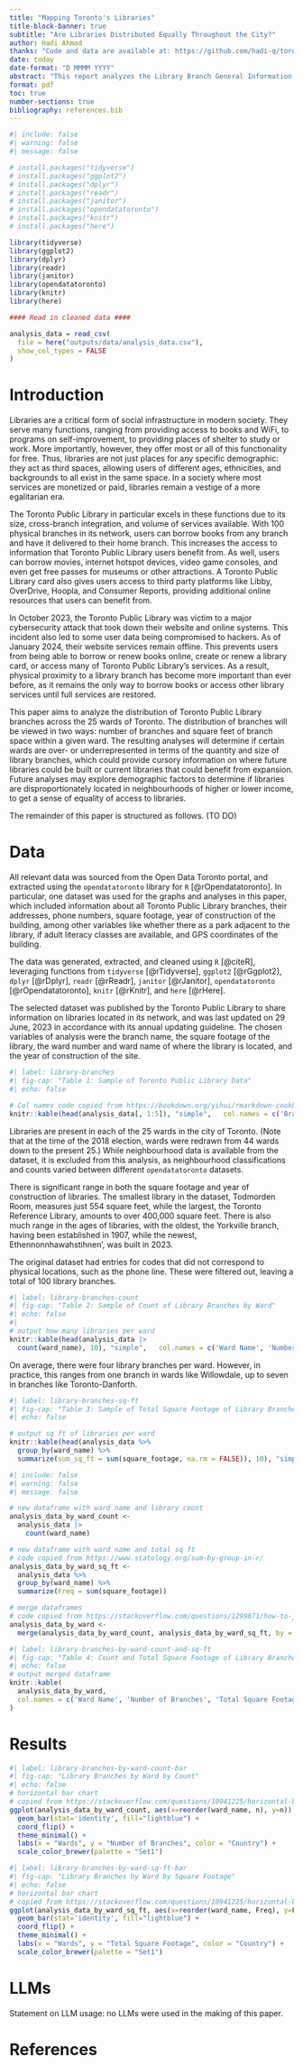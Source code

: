 ```yaml
---
title: "Mapping Toronto's Libraries"
title-block-banner: true
subtitle: "Are Libraries Distributed Equally Throughout the City?"
author: Hadi Ahmad
thanks: "Code and data are available at: https://github.com/hadi-q/toronto-public-libraries."
date: today
date-format: "D MMMM YYYY"
abstract: "This report analyzes the Library Branch General Information dataset, which is made available to the public from Open Data Toronto. It uses the library branches, square footage, and ward information to determine how well libraries are spread across the city. In summary, (TO DO - KEY FINDINGS). These findings are relevant because they can help ascertain how accessible libraries are to residents of Toronto."
format: pdf
toc: true
number-sections: true
bibliography: references.bib
---
```


```r
#| include: false
#| warning: false
#| message: false

# install.packages("tidyverse")
# install.packages("ggplot2")
# install.packages("dplyr")
# install.packages("readr")
# install.packages("janitor")
# install.packages("opendatatoronto")
# install.packages("knitr")
# install.packages("here")

library(tidyverse)
library(ggplot2)
library(dplyr)
library(readr)
library(janitor)
library(opendatatoronto)
library(knitr)
library(here)

#### Read in cleaned data ####

analysis_data = read_csv(
  file = here("outputs/data/analysis_data.csv"),
  show_col_types = FALSE
)
```

# Introduction

Libraries are a critical form of social infrastructure in modern society. They serve many functions, ranging from providing access to books and WiFi, to programs on self-improvement, to providing places of shelter to study or work. More importantly, however, they offer most or all of this functionality for free. Thus, libraries are not just places for any specific demographic: they act as third spaces, allowing users of different ages, ethnicities, and backgrounds to all exist in the same space. In a society where most services are monetized or paid, libraries remain a vestige of a more egalitarian era. 

The Toronto Public Library in particular excels in these functions due to its size, cross-branch integration, and volume of services available. With 100 physical branches in its network, users can borrow books from any branch and have it delivered to their home branch. This increases the access to information that Toronto Public Library users benefit from. As well, users can borrow movies, internet hotspot devices, video game consoles, and even get free passes for museums or other attractions. A Toronto Public Library card also gives users access to third party platforms like Libby, OverDrive, Hoopla, and Consumer Reports, providing additional online resources that users can benefit from.

In October 2023, the Toronto Public Library was victim to a major cybersecurity attack that took down their website and online systems. This incident also led to some user data being compromised to hackers. As of January 2024, their website services remain offline. This prevents users from being able to borrow or renew books online, create or renew a library card, or access many of Toronto Public Library's services. As a result, physical proximity to a library branch has become more important than ever before, as it remains the only way to borrow books or access other library services until full services are restored.

This paper aims to analyze the distribution of Toronto Public Library branches across the 25 wards of Toronto. The distribution of branches will be viewed in two ways: number of branches and square feet of branch space within a given ward. The resulting analyses will determine if certain wards are over- or underrepresented in terms of the quantity and size of library branches, which could provide cursory information on where future libraries could be built or current libraries that could benefit from expansion. Future analyses may explore demographic factors to determine if libraries are disproportionately located in neighbourhoods of higher or lower income, to get a sense of equality of access to libraries.

The remainder of this paper is structured as follows. (TO DO) 

# Data {#sec-data}

All relevant data was sourced from the Open Data Toronto portal, and extracted using the `opendatatoronto` library for `R` [@rOpendatatoronto]. In particular, one dataset was used for the graphs and analyses in this paper, which included information about all Toronto Public Library branches, their addresses, phone numbers, square footage, year of construction of the building, among other variables like whether there as a park adjacent to the library, if adult literacy classes are available, and GPS coordinates of the building.

The data was generated, extracted, and cleaned using `R` [@citeR], leveraging functions from `tidyverse` [@rTidyverse], `ggplot2` [@rGgplot2], `dplyr` [@rDplyr], `readr` [@rReadr], `janitor` [@rJanitor], `opendatatoronto` [@rOpendatatoronto], `knitr` [@rKnitr], and `here` [@rHere].

The selected dataset was published by the Toronto Public Library to share information on libraries located in its network, and was last updated on 29 June, 2023 in accordance with its annual updating guideline. The chosen variables of analysis were the branch name, the square footage of the library,	the ward number and	ward name of where the library is located, and the year of construction of the site.

```r
#| label: library-branches
#| fig-cap: "Table 1: Sample of Toronto Public Library Data"
#| echo: false

# Col names code copied from https://bookdown.org/yihui/rmarkdown-cookbook/kable.html
knitr::kable(head(analysis_data[, 1:5]), "simple",   col.names = c('Branch', 'Square Footage', 'Ward Number', 'Ward Name', 'Year Built'))

```

Libraries are present in each of the 25 wards in the city of Toronto. (Note that at the time of the 2018 election, wards were redrawn from 44 wards down to the present 25.) While neighbourhood data is available from the dataset, it is excluded from this analysis, as neighbourhood classifications and counts varied between different `opendatatoronto` datasets.

There is significant range in both the square footage and year of construction of libraries. The smallest library in the dataset, Todmorden Room, measures just 554 square feet, while the largest, the Toronto Reference Library, amounts to over 400,000 square feet. There is also much range in the ages of libraries, with the oldest, the Yorkville branch, having been established in 1907, while the newest, Ethennonnhawahstihnen', was built in 2023.

The original dataset had entries for codes that did not correspond to physical locations, such as the phone line. These were filtered out, leaving a total of 100 library branches.

```r
#| label: library-branches-count
#| fig-cap: "Table 2: Sample of Count of Library Branches by Ward"
#| echo: false
#| 
# output how many libraries per ward
knitr::kable(head(analysis_data |>
  count(ward_name), 10), "simple",   col.names = c('Ward Name', 'Number of Branches'))

```

On average, there were four library branches per ward. However, in practice, this ranges from one branch in wards like Willowdale, up to seven in branches like Toronto-Danforth.

```r
#| label: library-branches-sq-ft
#| fig-cap: "Table 3: Sample of Total Square Footage of Library Branches by Ward"
#| echo: false

# output sq ft of libraries per ward
knitr::kable(head(analysis_data %>%
  group_by(ward_name) %>%
  summarize(sum_sq_ft = sum(square_footage, na.rm = FALSE)), 10), "simple",   col.names = c('Ward Name', 'Total Square Footage of Branches'))

```


```r
#| include: false
#| warning: false
#| message: false

# new dataframe with ward name and library count
analysis_data_by_ward_count <-
  analysis_data |>
    count(ward_name)

# new dataframe with ward name and total sq ft
# code copied from https://www.statology.org/sum-by-group-in-r/
analysis_data_by_ward_sq_ft <-
  analysis_data %>%
  group_by(ward_name) %>%
  summarize(Freq = sum(square_footage))

# merge dataframes
# code copied from https://stackoverflow.com/questions/1299871/how-to-join-merge-data-frames-inner-outer-left-right
analysis_data_by_ward <-
  merge(analysis_data_by_ward_count, analysis_data_by_ward_sq_ft, by = "ward_name")

```

```r
#| label: library-branches-by-ward-count-and-sq-ft
#| fig-cap: "Table 4: Count and Total Square Footage of Library Branches by Ward"
#| echo: false
# output merged dataframe
knitr::kable(
  analysis_data_by_ward,
  col.names = c('Ward Name', 'Number of Branches', 'Total Square Footage of Branches')
)

```


# Results

```r
#| label: library-branches-by-ward-count-bar
#| fig-cap: "Library Branches by Ward by Count"
#| echo: false
# horizontal bar chart
# copied from https://stackoverflow.com/questions/10941225/horizontal-barplot-in-ggplot2
ggplot(analysis_data_by_ward_count, aes(x=reorder(ward_name, n), y=n)) +
  geom_bar(stat='identity', fill="lightblue") +
  coord_flip() +
  theme_minimal() +
  labs(x = "Wards", y = "Number of Branches", color = "Country") +
  scale_color_brewer(palette = "Set1")

```

```r
#| label: library-branches-by-ward-sq-ft-bar
#| fig-cap: "Library Branches by Ward by Square Footage"
#| echo: false
# horizontal bar chart
# copied from https://stackoverflow.com/questions/10941225/horizontal-barplot-in-ggplot2
ggplot(analysis_data_by_ward_sq_ft, aes(x=reorder(ward_name, Freq), y=Freq)) +
  geom_bar(stat='identity', fill="lightblue") +
  coord_flip() +
  theme_minimal() +
  labs(x = "Wards", y = "Total Square Footage", color = "Country") +
  scale_color_brewer(palette = "Set1")

```

\newpage

# LLMs

Statement on LLM usage: no LLMs were used in the making of this paper.

# References
